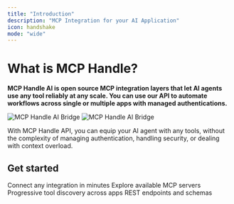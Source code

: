 ```yaml
---
title: "Introduction"
description: "MCP Integration for your AI Application"
icon: handshake
mode: "wide"
---
```


# What is MCP Handle?

**MCP Handle AI is open source MCP integration layers that let AI agents use any tool reliably at any scale. You can use our API to automate workflows across single or multiple apps with managed authentications.** 

<img
  className="block dark:hidden"
  src="/images/get-started/introduction/bridge.png"
  alt="MCP Handle AI Bridge"
/>
<img
  className="hidden dark:block"
  src="/images/get-started/introduction/bridge.png"
  alt="MCP Handle AI Bridge"
/>

With MCP Handle API, you can equip your AI agent with any tools, without the complexity of managing authentication, handling security, or dealing with context overload.

## Get started

<CardGroup cols={2}>
  <Card title="Quickstart" icon="rocket" href="/quickstart">
    Connect any integration in minutes
  </Card>
  <Card title="Integrations" icon="server" href="/mcp-server/github">
    Explore available MCP servers
  </Card>
  <Card title="Strata" icon="layer-group" href="/concepts/strata">
    Progressive tool discovery across apps
  </Card>
  <Card title="API Reference" icon="magnifying-glass" href="/api-reference/introduction">
    REST endpoints and schemas
  </Card>
</CardGroup>
